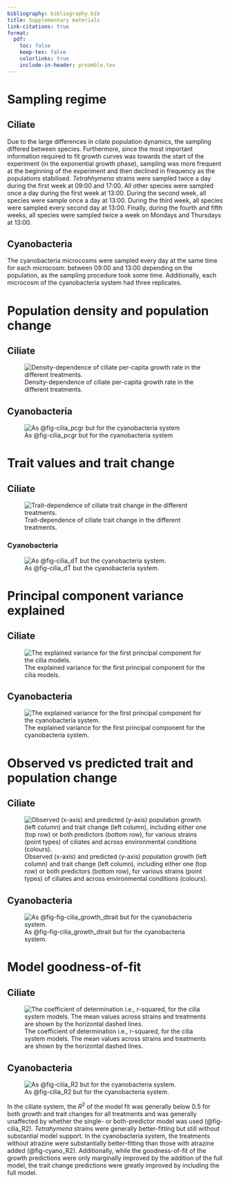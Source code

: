 ```yaml
---
bibliography: bibliography.bib
title: Supplementary materials
link-citations: true
format:
  pdf:
    toc: false
    keep-tex: false
    colorlinks: true
    include-in-header: preamble.tex
---
```


# Sampling regime {#sec:sampling_times}

## Ciliate

Due to the large differences in cilate population dynamics, the sampling differed between species. Furthermore, since the most important information required to fit growth curves was towards the start of the experiment (in the exponential growth phase), sampling was more frequent at the beginning of the experiment and then declined in frequency as the populations stabilised. *Tetrahhymena* strains were sampled twice a day during the first week at 09:00 and 17:00. All other species were sampled once a day during the first week at 13:00. During the second week, all species were sample once a day at 13:00. During the third week, all species were sampled every second day at 13:00. Finally, during the fourth and fifth weeks, all species were sampled twice a week on Mondays and Thursdays at 13:00.

## Cyanobacteria

The cyanobacteria microcosms were sampled every day at the same time for each microcosm: between 09:00 and 13:00 depending on the population, as the sampling procedure took some time. Additionally, each microcosm of the cyanobacteria system had three replicates.

# Population density and population change

## Ciliate

![Density-dependence of ciliate per-capita growth rate in the different treatments.]("figures/cilia/cilia_pcgr.pdf"){#fig-cilia_pcgr}

## Cyanobacteria

![As @fig-cilia_pcgr but for the cyanobacteria system]("figures/cyano/cyano_pcgr.pdf"){#fig-cyano_pcgr}

# Trait values and trait change

## Ciliate

![Trait-dependence of ciliate trait change in the different treatments.]("figures/cilia/cilia_dT.pdf"){#fig-cilia_dT}

### Cyanobacteria

![As @fig-cilia_dT but the cyanobacteria system.]("figures/cyano/cyano_dT.pdf"){#fig-cyano_dT}

# Principal component variance explained

## Ciliate

![The explained variance for the first principal component for the cilia models.]("figures/cilia/cilia_PC_var_explained.pdf"){#fig-cilia_PC_var_explained}

## Cyanobacteria

![The explained variance for the first principal component for the cyanobacteria system.]("figures/cyano/cyano_PC_var_explained.pdf"){#fig-cyano_PC_var_explained}

# Observed vs predicted trait and population change

## Ciliate

![Observed (x-axis) and predicted (y-axis) population growth (left column) and trait change (left column), including either one (top row) or both predictors (bottom row), for various strains (point types) of ciliates and across environmental conditions (colours).]("figures/cilia/cilia_growth_dtrait.pdf"){#fig-cilia_growth_dtrait}

## Cyanobacteria

![As @fig-fig-cilia_growth_dtrait but for the cyanobacteria system.]("figures/cyano/cyano_growth_dtrait.pdf"){#fig-cyano_growth_dtrait}

# Model goodness-of-fit

## Ciliate

![The coefficient of determination i.e., r-squared, for the cilia system models. The mean values across strains and treatments are shown by the horizontal dashed lines.]("figures/cilia/cilia_R2.pdf"){#fig-cilia_R2}

## Cyanobacteria

![As @fig-cilia_R2 but for the cyanobacteria system.]("figures/cyano/cyano_R2.pdf"){#fig-cyano_R2}

In the ciliate system, the $R^2$ of the model fit was generally below 0.5 for both growth and trait changes for all treatments and was generally unaffected by whether the single- or both-predictor model was used (@fig-cilia_R2). *Tetrahymena* strains were generally better-fitting but still without substantial model support. In the cyanobacteria system, the treatments without atrazine were substantially better-fitting than those with atrazine added (@fig-cyano_R2). Additionally, while the goodness-of-fit of the growth predictions were only marginally improved by the addition of the full model, the trait change predictions were greatly improved by including the full model.
